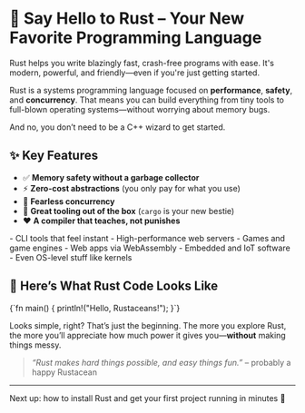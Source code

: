 # 🦀 Say Hello to Rust – Your New Favorite Programming Language

<Callout icon="lightbulb" title="Why Rust?">
Rust helps you write blazingly fast, crash-free programs with ease. It's modern, powerful, and friendly—even if you're just getting started.
</Callout>

Rust is a systems programming language focused on **performance**, **safety**, and **concurrency**. That means you can build everything from tiny tools to full-blown operating systems—without worrying about memory bugs.

And no, you don’t need to be a C++ wizard to get started.

## ✨ Key Features

- ✅ **Memory safety without a garbage collector**
- ⚡ **Zero-cost abstractions** (you only pay for what you use)
- 🔀 **Fearless concurrency**
- 🧰 **Great tooling out of the box** (`cargo` is your new bestie)
- ❤️ **A compiler that teaches, not punishes**

<Accordion type="single" collapsible>
  <AccordionItem value="apps" title="🔧 What can you build with Rust?">
    - CLI tools that feel instant  
    - High-performance web servers  
    - Games and game engines  
    - Web apps via WebAssembly  
    - Embedded and IoT software  
    - Even OS-level stuff like kernels  
  </AccordionItem>
</Accordion>

## 👀 Here’s What Rust Code Looks Like

<CodeBlock language="rust">
{`fn main() {
    println!("Hello, Rustaceans!");
}`}
</CodeBlock>

Looks simple, right? That’s just the beginning. The more you explore Rust, the more you’ll appreciate how much power it gives you—**without** making things messy.

> _“Rust makes hard things possible, and easy things fun.”_ – probably a happy Rustacean

---

Next up: how to install Rust and get your first project running in minutes 🚀

